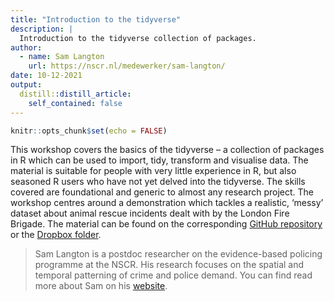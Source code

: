 ```yaml
---
title: "Introduction to the tidyverse"
description: |
  Introduction to the tidyverse collection of packages.
author: 
  - name: Sam Langton
    url: https://nscr.nl/medewerker/sam-langton/
date: 10-12-2021
output:
  distill::distill_article:
    self_contained: false
---
```



```r
knitr::opts_chunk$set(echo = FALSE)
```

This workshop covers the basics of the tidyverse – a collection of packages in R which can be used to import, tidy, transform and visualise data. The material is suitable for people with very little experience in R, but also seasoned R users who have not yet delved into the tidyverse. The skills covered are foundational and generic to almost any research project. The workshop centres around a demonstration which tackles a realistic, ‘messy’ dataset about animal rescue incidents dealt with by the London Fire Brigade. The material can be found on the corresponding [GitHub repository](https://github.com/langtonhugh/rss_r) or the [Dropbox folder](https://www.dropbox.com/sh/wfq4og1dig01p9q/AAA003pRT2Qxa3BK35pBANP1a?dl=0).

> Sam Langton is a postdoc researcher on the evidence-based policing programme at the NSCR. His research focuses on the spatial and temporal patterning of crime and police demand. You can find read more about Sam on his [website](www.samlangton.info).



